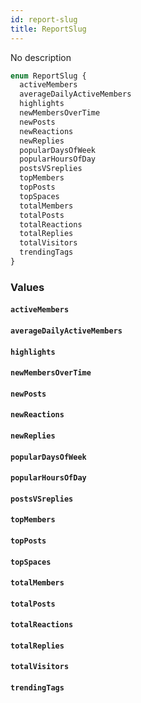 ```yaml
---
id: report-slug
title: ReportSlug
---
```


No description

```graphql
enum ReportSlug {
  activeMembers
  averageDailyActiveMembers
  highlights
  newMembersOverTime
  newPosts
  newReactions
  newReplies
  popularDaysOfWeek
  popularHoursOfDay
  postsVSreplies
  topMembers
  topPosts
  topSpaces
  totalMembers
  totalPosts
  totalReactions
  totalReplies
  totalVisitors
  trendingTags
}
```

### Values

#### `activeMembers`

#### `averageDailyActiveMembers`

#### `highlights`

#### `newMembersOverTime`

#### `newPosts`

#### `newReactions`

#### `newReplies`

#### `popularDaysOfWeek`

#### `popularHoursOfDay`

#### `postsVSreplies`

#### `topMembers`

#### `topPosts`

#### `topSpaces`

#### `totalMembers`

#### `totalPosts`

#### `totalReactions`

#### `totalReplies`

#### `totalVisitors`

#### `trendingTags`
